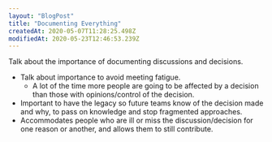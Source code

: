 ```yaml
---
layout: "BlogPost"
title: "Documenting Everything"
createdAt: 2020-05-07T11:28:25.498Z
modifiedAt: 2020-05-23T12:46:53.239Z
---
```


Talk about the importance of documenting discussions and decisions.

- Talk about importance to avoid meeting fatigue.
  - A lot of the time more people are going to be affected by a decision than those with opinions/control of the decision.
- Important to have the legacy so future teams know of the decision made and why, to pass on knowledge and stop fragmented approaches.
- Accommodates people who are ill or miss the discussion/decision for one reason or another, and allows them to still contribute.
